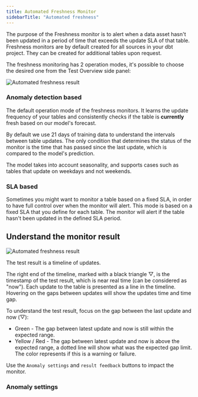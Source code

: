 ```yaml
---
title: Automated Freshness Monitor
sidebarTitle: "Automated freshness"
---
```





The purpose of the Freshness monitor is to alert when a data asset hasn't been updated in a period of time that exceeds the update SLA of that table.
Freshness monitors are by default created for all sources in your dbt project. They can be created for additional tables upon request.

The freshness monitoring has 2 operation modes, it's possible to choose the desired one from the Test Overview side panel:

<Frame>
  <div className="dark:bg-white rounded-md p-1">
    <img
      src="https://res.cloudinary.com/dvmtceykh/image/upload/v1739128141/skeyzp5p5jqpciqshsft.png"
      alt="Automated freshness result"
    />
  </div>
</Frame>


### Anomaly detection based
The default operation mode of the freshness monitors.
It learns the update frequency of your tables and consistently checks if the table is **currently** fresh based on our model's forecast.

By default we use 21 days of training data to understand the intervals between table updates. 
The only condition that determines the status of the monitor is the time that has passed since the last update, which is compared to the model's prediction.

The model takes into account seasonality, and supports cases such as tables that update on weekdays and not weekends. 

### SLA based
Sometimes you might want to monitor a table based on a fixed SLA, in order to have full control over when the monitor will alert.
This mode is based on a fixed SLA that you define for each table.
The monitor will alert if the table hasn't been updated in the defined SLA period.


## Understand the monitor result

<Frame>
  <div className="dark:bg-white rounded-md p-1">
    <img
      src="https://res.cloudinary.com/diuctyblm/image/upload/v1721131409/freshness_result_ma2riz.png"
      alt="Automated freshness result"
    />
  </div>
</Frame>

The test result is a timeline of updates.

The right end of the timeline, marked with a black triangle ▽, is the timestamp of the test result, which is near real time (can be considered as "now").
Each update to the table is presented as a line in the timeline.
Hovering on the gaps between updates will show the updates time and time gap. 

To understand the test result, focus on the gap between the last update and now (▽):

- Green - The gap between latest update and now is still within the expected range.
- Yellow / Red - The gap between latest update and now is above the expected range, a dotted line will show what was the expected gap limit. The color represents if this is a warning or failure.

Use the `Anomaly settings` and `result feedback` buttons to impact the monitor.

### Anomaly settings

<FreshnessConfiguration />
<AllAnomaliesConfiguration />
